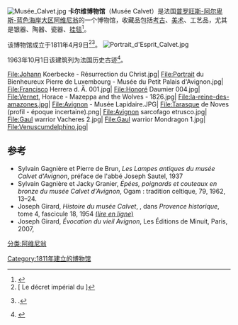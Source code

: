 [[File:Musée_Calvet.jpg|right]]
'''卡尔维博物馆'''（Musée Calvet）是法国[[普罗旺斯-阿尔卑斯-蓝色海岸大区|普罗旺斯-阿尔卑斯-蓝色海岸大区]][[阿维尼翁|阿维尼翁]]的一个博物馆，收藏品包括[[考古|考古]]、[[美术|美术]]、工艺品，尤其是银器、陶器、瓷器、[[挂毯|挂毯]]<ref name="MCA">{{Cite web |url=http://www.mairie-avignon.fr/fr/culture/musees/calvet.php |title=Le Musée Calvet d'Avignon |access-date=2016-05-11 |archive-date=2014-12-16 |archive-url=https://web.archive.org/web/20141216201252/http://www.mairie-avignon.fr/fr/culture/musees/calvet.php |dead-url=no }}</ref>。

该博物馆成立于1811年4月9日<ref>[{{Cite web |url=http://www.fondation-calvet.org/index.php?option=com_content&task=view&id=4&Itemid=2&lang=fr |title=Le décret impérial du {{date|9|avril|1811}} |access-date=2016-05-11 |archive-date=2019-02-22 |archive-url=https://web.archive.org/web/20190222152244/http://www.fondation-calvet.org/index.php?option=com_content&task=view&id=4&Itemid=2&lang=fr |dead-url=no }} Le décret impérial du {{date|9|avril|1811}}]</ref><ref>{{cite web|language=fr|url=http://www.fondation-calvet.org/avignon/fr/detail-document/11009|title=Décret impérial. Textes fondateurs/1811|access-date=13 juillet 2014|archive-date=2020-10-27|archive-url=https://web.archive.org/web/20201027124205/https://www.fondation-calvet.org/avignon/fr/detail-document/11009|dead-url=no}}.</ref>。 
[[File:Portrait_d'Esprit_Calvet.jpg|thumb]] 

1963年10月1日该建筑列为法国历史古迹<ref>{{Base Mérimée|PA00081881}}</ref>。
<gallery>
File:Johann Koerbecke - Résurrection du Christ.jpg|
File:Portrait du Bienheureux Pierre de Luxembourg - Musée du Petit Palais d'Avignon.jpg|
File:Francisco Herrera d. Ä. 001.jpg|
File:Honoré Daumier 004.jpg|
File:Vernet, Horace - Mazeppa and the Wolves - 1826.jpg|
File:la-reine-des-amazones.jpg|
File:Avignon - Musée Lapidaire.JPG|
File:Tarasque de Noves (profil - époque incertaine).png|
File:Avignon sarcofago etrusco.jpg|
File:Gaul warrior Vacheres 2.jpg|
File:Gaul warrior Mondragon 1.jpg|
File:Venuscumdelphino.jpg|
</gallery>

== 参考 ==
{{References}}
* Sylvain Gagnière et Pierre de Brun, ''Les Lampes antiques du musée Calvet d'Avignon'', préface de l'abbé Joseph Sautel, 1937
* Sylvain Gagnière et Jacky Granier, ''Épées, poignards et couteaux en bronze du musée Calvet d'Avignon'', Ogam : tradition celtique, 79, 1962, {{p.}}13–24.
* Joseph Girard, ''Histoire du musée Calvet'', {{p.|6-130}}, dans ''Provence historique'', tome 4, fascicule 18, 1954 [http://provence-historique.mmsh.univ-aix.fr/Pdf/PH-1954-04-018_01.pdf (''lire en ligne'')] {{Wayback|url=http://provence-historique.mmsh.univ-aix.fr/Pdf/PH-1954-04-018_01.pdf |date=20140413131740 }}
* Joseph Girard, ''Évocation du vieil Avignon'', Les Éditions de Minuit, Paris, 2007, 
[[分类:阿维尼翁|分类:阿维尼翁]]
[[Category:1811年建立的博物馆|Category:1811年建立的博物馆]]